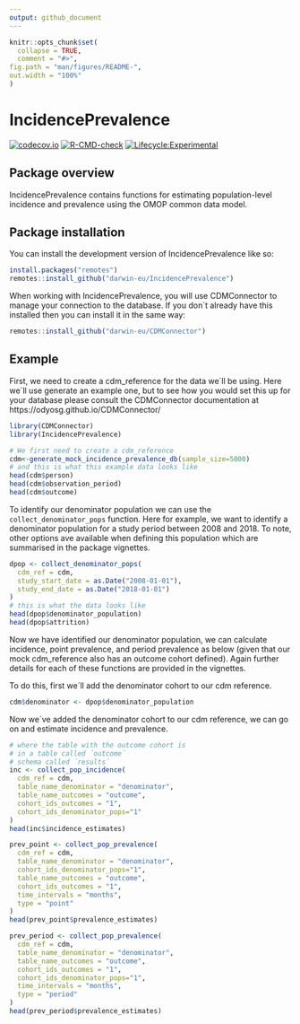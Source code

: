 ```yaml
---
output: github_document
---
```


<!-- README.md is generated from README.Rmd. Please edit that file -->

```r
knitr::opts_chunk$set(
  collapse = TRUE,
  comment = "#>",
fig.path = "man/figures/README-",
out.width = "100%"
)
```

# IncidencePrevalence

<!-- badges: start -->
[![codecov.io](https://codecov.io/github/darwin-eu/IncidencePrevalence/coverage.svg?branch=main)](https://codecov.io/github/darwin-eu/IncidencePrevalence?branch=main)
[![R-CMD-check](https://github.com/darwin-eu/IncidencePrevalence/workflows/R-CMD-check/badge.svg)](https://github.com/darwin-eu/IncidencePrevalence/actions)
[![Lifecycle:Experimental](https://img.shields.io/badge/Lifecycle-Experimental-339999)](https://www.tidyverse.org/lifecycle/#experimental)
<!-- badges: end -->

## Package overview

IncidencePrevalence contains functions for estimating population-level incidence and prevalence using the OMOP common data model.  


## Package installation

You can install the development version of IncidencePrevalence like so:

```r
install.packages("remotes")
remotes::install_github("darwin-eu/IncidencePrevalence")
```

When working with IncidencePrevalence, you will use CDMConnector to manage your connection to the database. If you don´t already have this installed then you can install it in the same way:
```r
remotes::install_github("darwin-eu/CDMConnector")
```

## Example
First, we need to create a cdm_reference for the data we´ll be using. Here we´ll use generate an example one, but to see how you would set this up for your database please consult the CDMConnector documentation at https://odyosg.github.io/CDMConnector/

```r
library(CDMConnector)
library(IncidencePrevalence)

# We first need to create a cdm_reference 
cdm<-generate_mock_incidence_prevalence_db(sample_size=5000)
# and this is what this example data looks like
head(cdm$person)
head(cdm$observation_period)
head(cdm$outcome)
```

To identify our denominator population we can use the `collect_denominator_pops` function. Here for example, we want to identify a denominator population for a study period between 2008 and 2018. To note, other options ave available when defining this population which are summarised in the package vignettes. 

```r
dpop <- collect_denominator_pops(
  cdm_ref = cdm,
  study_start_date = as.Date("2008-01-01"),
  study_end_date = as.Date("2018-01-01")
)
# this is what the data looks like
head(dpop$denominator_population)
head(dpop$attrition)
```

Now we have identified our denominator population, we can calculate incidence, point prevalence, and period prevalence as below (given that our mock cdm_reference also has an outcome cohort defined). Again further details for each of these functions are provided in the vignettes.

To do this, first we´ll add the denominator cohort to our cdm reference.
```r
cdm$denominator <- dpop$denominator_population
```

Now we´ve added the denominator cohort to our cdm reference, we can go on and estimate incidence and prevalence. 

```r
# where the table with the outcome cohort is 
# in a table called ´outcome´
# schema called ´results´
inc <- collect_pop_incidence(
  cdm_ref = cdm,
  table_name_denominator = "denominator",
  table_name_outcomes = "outcome",
  cohort_ids_outcomes = "1",
  cohort_ids_denominator_pops="1"
)
head(inc$incidence_estimates)
```

```r
prev_point <- collect_pop_prevalence(
  cdm_ref = cdm,
  table_name_denominator = "denominator",
  cohort_ids_denominator_pops="1",
  table_name_outcomes = "outcome",
  cohort_ids_outcomes = "1",
  time_intervals = "months",
  type = "point"
)
head(prev_point$prevalence_estimates)
```

```r
prev_period <- collect_pop_prevalence(
  cdm_ref = cdm,
  table_name_denominator = "denominator",
  table_name_outcomes = "outcome",
  cohort_ids_outcomes = "1",
  cohort_ids_denominator_pops="1",
  time_intervals = "months",
  type = "period"
)
head(prev_period$prevalence_estimates)
```

